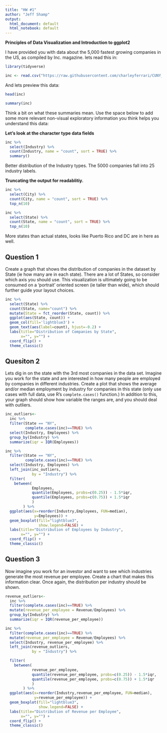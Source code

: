 ```yaml
---
title: "HW #1"
author: "Jeff Shamp"
output:
  html_document: default
  html_notebook: default
---
```


**Principles of Data Visualization and Introduction to ggplot2**

I have provided you with data about the 5,000 fastest growing companies in the US, as compiled by Inc. magazine. lets read this in:

```r
library(tidyverse)
```


```r

inc <- read.csv("https://raw.githubusercontent.com/charleyferrari/CUNY_DATA_608/master/module1/Data/inc5000_data.csv", header= TRUE)

```

And lets preview this data:

```r

head(inc)

```
```r

summary(inc)

```

Think a bit on what these summaries mean. Use the space below to add some more relevant non-visual exploratory information you think helps you understand this data:

**Let's look at the character type data fields**

```r
inc %>%
  select(Industry) %>%
  count(Industry, name = "count", sort = TRUE) %>%
  summary()

```

Better distribution of the Industry types. The 5000 companies fall into 25 industry labels. 

**Truncating the output for readablitiy.**

```r
inc %>%
  select(City) %>%
  count(City, name = "count", sort = TRUE) %>%
  top_n(10)
```

```r
inc %>%
  select(State) %>%
  count(State, name = "count", sort = TRUE) %>%
  top_n(10)
```
More states than actual states, looks like Puerto Rico and DC are in here as well. 


## Question 1

Create a graph that shows the distribution of companies in the dataset by State (ie how many are in each state). There are a lot of States, so consider which axis you should use. This visualization is ultimately going to be consumed on a 'portrait' oriented screen (ie taller than wide), which should further guide your layout choices.

```r
inc %>%
  select(State) %>%
  count(State, name="count") %>%
  mutate(State = fct_reorder(State, count)) %>%
  ggplot(aes(State, count)) +
  geom_col(fill='lightblue3') + 
  geom_text(aes(label=count), hjust=-0.2) +
  labs(title="Distribution of Companies by State", 
       x="", y="") +
  coord_flip() +
  theme_classic()

```

## Quesiton 2

Lets dig in on the state with the 3rd most companies in the data set. Imagine you work for the state and are interested in how many people are employed by companies in different industries. Create a plot that shows the average and/or median employment by industry for companies in this state (only use cases with full data, use R's `complete.cases()` function.) In addition to this, your graph should show how variable the ranges are, and you should deal with outliers.

```r
inc_outliers<-
  inc %>%
  filter(State == "NY",
         complete.cases(inc)==TRUE) %>%
  select(Industry, Employees) %>%
  group_by(Industry) %>%
  summarize(iqr = IQR(Employees))

inc %>%
  filter(State == "NY",
         complete.cases(inc)==TRUE) %>%
  select(Industry, Employees) %>%
  left_join(inc_outliers, 
            by = "Industry") %>%
  filter(
    between(
            Employees,
            quantile(Employees, probs=c(0.25)) - 1.5*iqr,
            quantile(Employees, probs=c(0.75)) + 1.5*iqr
            )
        ) %>%
  ggplot(aes(x=reorder(Industry,Employees, FUN=median),
             y=Employees)) +
  geom_boxplot(fill="lightblue3",
               show.legend=FALSE) + 
  labs(title="Distribution of Employees by Industry", 
       x="", y="") + 
  coord_flip() + 
  theme_classic()
```




## Question 3

Now imagine you work for an investor and want to see which industries generate the most revenue per employee. Create a chart that makes this information clear. Once again, the distribution per industry should be shown.


```r

revenue_outliers<-
  inc %>%
  filter(complete.cases(inc)==TRUE) %>%
  mutate(revenue_per_employee = Revenue/Employees) %>%
  group_by(Industry) %>%
  summarize(iqr = IQR(revenue_per_employee)) 

inc %>%
  filter(complete.cases(inc)==TRUE) %>%
  mutate(revenue_per_employee = Revenue/Employees) %>%
  select(Industry, revenue_per_employee) %>%
  left_join(revenue_outliers, 
            by = "Industry") %>%

  filter(
    between(
            revenue_per_employee,
            quantile(revenue_per_employee, probs=c(0.25)) - 1.5*iqr,
            quantile(revenue_per_employee, probs=c(0.75)) + 1.5*iqr
            )
        ) %>%
  ggplot(aes(x=reorder(Industry,revenue_per_employee, FUN=median),
             y=revenue_per_employee)) +
  geom_boxplot(fill="lightblue3",
               show.legend=FALSE) + 
  labs(title="Distribution of Revenue per Employee", 
       x="", y="") + 
  coord_flip() + 
  theme_classic()
  
```





